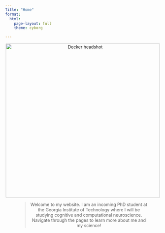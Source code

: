 ```yaml
---
Title: "Home"
format:
  html:
    page-layout: full
    theme: cyborg

---
```


<center><a><img src="images/wdbrain.png" alt="Decker headshot" width="500" class="headshot"/></a></center>

<center>
<figure class="text-center">
  <blockquote class="blockquote">
    <p class="lead"> Welcome to my website. I am an incoming PhD student at the Georgia Institute of Technology where I will be studying cognitive and computational neuroscience. Navigate through the pages to learn more about me and my science!</p>
  
  </blockquote>
</figure>
<center>

